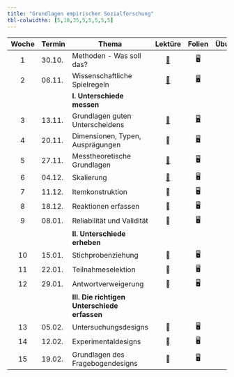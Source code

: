 ```yaml
---
title: "Grundlagen empirischer Sozialforschung"
tbl-colwidths: [5,10,35,5,5,5,5,5]
---
```


| Woche | Termin | Thema | Lektüre | Folien | Übungen | Aufgabenblätter | Vertiefungen |
|:--:|----|----|:--:|:--:|:--:|:--:|:--:|
| 1 | 30.10. | Methoden - Was soll das? | [📖](https://link.springer.com/rwe/10.1007/978-3-658-39759-3_21-1 "Schamlose Eigenwerbung") | 🖥 |  |  | 📁 |
| 2 | 06.11. | Wissenschaftliche Spielregeln | [📖](https://www.scientificamerican.com/article/what-happens-when-an-entire-scientific-field-changes-its-mind/ "Wissenschaftliche Revolutiönchen") | [🖥](slides/01-slides.qmd "Wissenschaftliche Spielregeln") |  |  |  |
|  |  | **I. Unterschiede messen** |  |  |  |  |  |
| 3 | 13.11. | Grundlagen guten Unterscheidens | [📖](https://flowingdata.com/2016/07/20/modern-family-structure/ "Welche unterschiedlichen Haushaltsformen gibt es da draußen?") | [🖥](slides/02-slides.qmd "Grundlagen guten Unterscheidens") | ✍ |  |  |
| 4 | 20.11. | Dimensionen, Typen, Ausprägungen | 📖 | [🖥](03-slides.qmd) | ✍ |  |  |
| 5 | 27.11. | Messtheoretische Grundlagen | [📖](https://link.springer.com/content/pdf/10.1007/978-3-658-21308-4_107.pdf "Blasius (2019): Skalierung") | 🖥 | ✍ |  |  |
| 6 | 04.12. | Skalierung | [📖](https://link.springer.com/content/pdf/10.1007/978-3-658-21308-4_62.pdf "Latcheva & Davidov (2019)") | 🖥 | ✍ |  |  |
| 7 | 11.12. | Itemkonstruktion | 📖 | 🖥 | ✍ |  |  |
| 8 | 18.12. | Reaktionen erfassen | 📖 | 🖥 | ✍ |  |  |
| 9 | 08.01. | Reliabilität und Validität | 📖 | 🖥 | ✍ | 📋 |  |
|  |  | **II. Unterschiede erheben** |  |  |  |  |  |
| 10 | 15.01. | Stichprobenziehung | 📖 | 🖥 | ✍ |  |  |
| 11 | 22.01. | Teilnahmeselektion | 📖 | 🖥 | ✍ |  |  |
| 12 | 29.01. | Antwortverweigerung | 📖 | 🖥 | ✍ | 📋 |  |
|  |  | **III. Die richtigen Unterschiede erfassen** |  |  |  |  |  |
| 13 | 05.02. | Untersuchungsdesigns | 📖 | 🖥 | ✍ |  |  |
| 14 | 12.02. | Experimentaldesigns | 📖 | 🖥 | ✍ |  |  |
| 15 | 19.02. | Grundlagen des Fragebogendesigns | 📖 | 🖥 | ✍ | 📋 |  |
